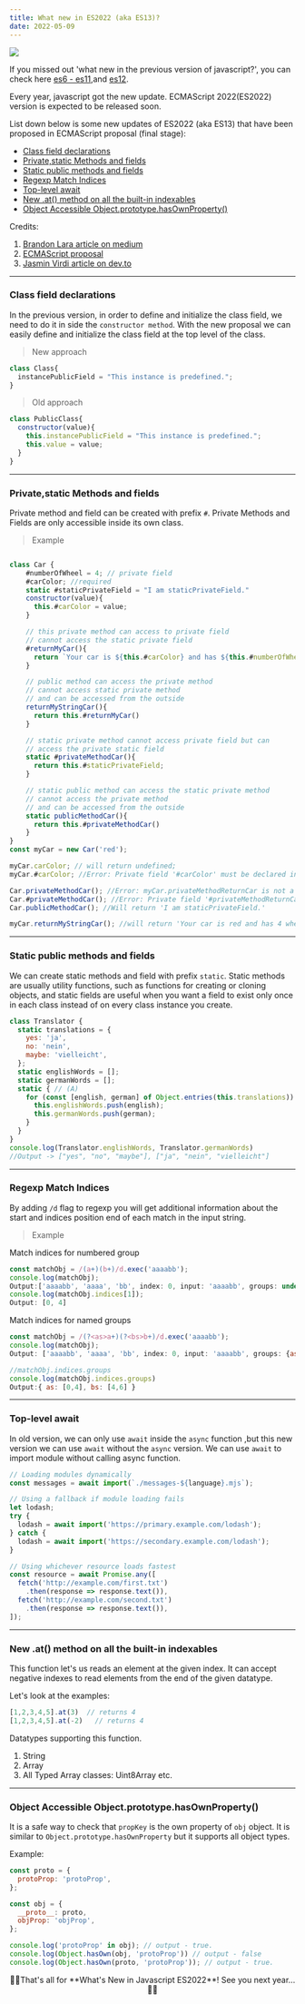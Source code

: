 ```yaml
---
title: What new in ES2022 (aka ES13)?
date: 2022-05-09
---
```

<image src='../assets/es2022.jpg'/>

<br/>

If you missed out 'what new in the previous version of javascript?', you can check here [es6 - es11](/modern-javascript-what-new),and [es12](/what-new-in-es12).

Every year, javascript got the new update. ECMAScript 2022(ES2022) version is expected to be released soon. 

List down below is some new updates of ES2022 (aka ES13) that have been proposed in ECMAScript proposal (final stage):

<ul>
    <li><a href='#class-field-declarations'>Class field declarations</a></li>
    <li><a href='#privatestatic-methods-and-fields'>Private,static Methods and fields</a></li>
    <li><a href='#static-public-methods-and-fields'>Static public methods and fields</a></li>
    <li><a href='#regexp-match-indices'>Regexp Match Indices</a></li>
    <li><a href='#top-level-await'>Top-level await</a></li>
    <li><a href='#new-at-method-on-all-the-built-in-indexables'>New .at() method on all the built-in indexables</a></li>
    <li><a href='#object-accessible-objectprototypehasownproperty'>Object Accessible Object.prototype.hasOwnProperty()</a></li>
</ul>

Credits:
1. [Brandon Lara article on medium](https://medium.com/geekculture/proposals-included-in-the-incoming-ecmascript-2022-standard-for-javascript-6119a4518904)
2. [ECMAScript proposal](https://github.com/tc39/proposals/blob/main/finished-proposals.md)
3. [Jasmin Virdi article on dev.to](https://dev.to/jasmin/whats-new-in-es2022-1de6)

---

### Class field declarations

In the previous version, in order to define and initialize the class field, we need to do it in side the ``` constructor method ```.
With the new proposal we can easily define and initialize the class field at the top level of the class.

>New approach

```jsx
class Class{
  instancePublicField = "This instance is predefined.";
}
```
> Old approach

```jsx
class PublicClass{
  constructor(value){
    this.instancePublicField = "This instance is predefined.";
    this.value = value;
  }
}

```
---
### Private,static Methods and fields
Private method and field can be created with prefix ``` # ```. Private Methods and Fields are only accessible inside its own class.

> Example

```jsx

class Car {
    #numberOfWheel = 4; // private field
    #carColor; //required
    static #staticPrivateField = "I am staticPrivateField."
    constructor(value){
      this.#carColor = value;
    }

    // this private method can access to private field 
    // cannot access the static private field
    #returnMyCar(){
      return `Your car is ${this.#carColor} and has ${this.#numberOfWheel} wheels.`
    }

    // public method can access the private method
    // cannot access static private method
    // and can be accessed from the outside
    returnMyStringCar(){
      return this.#returnMyCar()
    }

    // static private method cannot access private field but can
    // access the private static field
    static #privateMethodCar(){
      return this.#staticPrivateField;
    }

    // static public method can access the static private method 
    // cannot access the private method
    // and can be accessed from the outside
    static publicMethodCar(){
      return this.#privateMethodCar()
    }
}
const myCar = new Car('red');

myCar.carColor; // will return undefined;
myCar.#carColor; //Error: Private field '#carColor' must be declared in an enclosing class

Car.privateMethodCar(); //Error: myCar.privateMethodReturnCar is not a function
Car.#privateMethodCar(); //Error: Private field '#privateMethodReturnCar' must be declared in an enclosing class
Car.publicMethodCar(); //Will return 'I am staticPrivateField.'

myCar.returnMyStringCar(); //will return 'Your car is red and has 4 wheels.'

```
---

### Static public methods and fields
We can create static methods and field with prefix ``` static ```. Static methods are usually utility functions, such as functions for creating or cloning objects, and static fields are 
useful when you want a field to exist only once in each class instead of on every class instance you create.

```jsx
class Translator {
  static translations = {
    yes: 'ja',
    no: 'nein',
    maybe: 'vielleicht',
  };
  static englishWords = [];
  static germanWords = [];
  static { // (A)
    for (const [english, german] of Object.entries(this.translations)) {
      this.englishWords.push(english);
      this.germanWords.push(german);
    }
  }
}
console.log(Translator.englishWords, Translator.germanWords)
//Output -> ["yes", "no", "maybe"], ["ja", "nein", "vielleicht"]
```
---
### Regexp Match Indices
By adding ``` /d ``` flag to regexp you will get additional information
about the start and indices position end of each match in the input string. 

>Example

Match indices for numbered group 
```jsx
const matchObj = /(a+)(b+)/d.exec('aaaabb');
console.log(matchObj);
Output:['aaaabb', 'aaaa', 'bb', index: 0, input: 'aaaabb', groups: undefined, indices: Array(3)]
console.log(matchObj.indices[1]);
Output: [0, 4]
```
Match indices for named groups
```jsx
const matchObj = /(?<as>a+)(?<bs>b+)/d.exec('aaaabb');
console.log(matchObj);
Output: ['aaaabb', 'aaaa', 'bb', index: 0, input: 'aaaabb', groups: {as: 'aaaa', bs: 'bb'}, indices: Array(3)]

//matchObj.indices.groups
console.log(matchObj.indices.groups)
Output:{ as: [0,4], bs: [4,6] }
```
---

### Top-level await
In old version, we can only use ``` await ``` inside the ``` async ``` function ,but this new version we can use ``` await ``` without the ``` async ``` version.
We can use ``` await ``` to import module without calling async function.
```jsx
// Loading modules dynamically
const messages = await import(`./messages-${language}.mjs`);

// Using a fallback if module loading fails
let lodash;
try {
  lodash = await import('https://primary.example.com/lodash');
} catch {
  lodash = await import('https://secondary.example.com/lodash');
}

// Using whichever resource loads fastest
const resource = await Promise.any([
  fetch('http://example.com/first.txt')
    .then(response => response.text()),
  fetch('http://example.com/second.txt')
    .then(response => response.text()),
]);

```
---

### New .at() method on all the built-in indexables

This function let's us reads an element at the given index. It can accept negative indexes to read elements from the end of the given datatype.

Let's look at the examples:

```jsx
[1,2,3,4,5].at(3)  // returns 4
[1,2,3,4,5].at(-2)   // returns 4
```
Datatypes supporting this function.
1. String
2. Array
3. All Typed Array classes: Uint8Array etc.
---

### Object Accessible Object.prototype.hasOwnProperty()

It is a safe way to check that ``` propKey ``` is the own property of ``` obj ``` object. It is similar to ``` Object.prototype.hasOwnProperty ``` but it supports all object types.

Example:
```jsx
const proto = {
  protoProp: 'protoProp',
};

const obj = {
  __proto__: proto,
  objProp: 'objProp',
};

console.log('protoProp' in obj); // output - true.
console.log(Object.hasOwn(obj, 'protoProp')) // output - false
console.log(Object.hasOwn(proto, 'protoProp')); // output - true.
```


<p style="text-align:center">🎉🎉That's all for **What's New in Javascript ES2022**! See you next year...🎉🎉</p>
